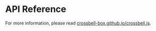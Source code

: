 # API Reference

For more information, please read [crossbell-box.github.io/crossbell.js](https://crossbell-box.github.io/crossbell.js).
